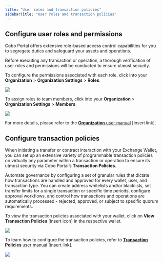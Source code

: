 ```yaml
---
title: "User roles and transaction policies"
sidebarTitle: "User roles and transaction policies"
---
```


## Configure user roles and permissions

Cobo Portal offers extensive role-based access control capabilities for you to segregate duties and safeguard your assets and operations.

Before executing any transaction or operation, a thorough verification of user roles and permissions will be conducted to ensure utmost security.

To configure the permissions associated with each role, click into your **Organization** > **Organization Settings** > **Roles**.

<img src="/images/exchange-wallet/user-roles-tx-policies-1.png"/>

To assign roles to team members, click into your **Organization** > **Organization Settings** > **Members**.

<img src="/images/exchange-wallet/user-roles-tx-policies-2.png"/>

For more details, please refer to the <u>**Organization** user manual</u> [insert link].


## Configure transaction policies

When initiating a transfer or contract interaction with your Exchange Wallet, you can set up an extensive variety of programmable transaction policies on virtually any parameter within a transaction or operation to ensure its utmost security via Cobo Portal’s **Transaction Policies**.

Automate governance by configuring a set of granular rules that dictate how transactions are handled and approved for every wallet, user, and transaction type. You can create address whitelists and/or blacklists, set transfer limits for a single transaction or specific time periods, configure approval workflows, and control how transactions and operations are automatically processed - rejected, approved, or subject to specific quorum requirements.

To view the transaction policies associated with your wallet, click on **View Transaction Policies** [insert icon] in the respective wallet.

<img src="/images/exchange-wallet/user-roles-tx-policies-3.png"/>

To learn how to configure the transaction policies, refer to <u>**Transaction Policies** user manual</u> [insert link].

<img src="/images/exchange-wallet/user-roles-tx-policies-4.png"/>